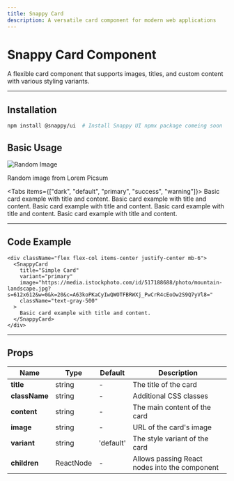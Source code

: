 ```yaml
---
title: Snappy Card
description: A versatile card component for modern web applications
---
```



# Snappy Card Component

A flexible card component that supports images, titles, and custom content with various styling variants.

---


## Installation

```bash
npm install @snappy/ui  # Install Snappy UI npmx package comeing soon

```

## Basic Usage

<div className="flex flex-col items-center justify-center mb-6 border-1 border-zinc-800 rounded-lg py-5">
  <SnappyCard
    title="Image Card"
    variant="dark"
  >
    <img src="https://picsum.photos/300/200" alt="Random Image" className="rounded-lg"/>
    <p>Random image from Lorem Picsum</p>
  </SnappyCard>

</div>

<Tabs items={["dark", "default", "primary", "success", "warning"]}>
  <Tab value="dark">
    <SnappyCard title="Default Card" variant="dark" className="text-gray-500">
      Basic card example with title and content.
    </SnappyCard>
  </Tab>
  <Tab value="default">
    <SnappyCard title="Default Card" variant="default" className="text-gray-500">
      Basic card example with title and content.
    </SnappyCard>
  </Tab>
  <Tab value="primary">
    <SnappyCard title="Primary Card" variant="primary" className="text-gray-500">
      Basic card example with title and content.
    </SnappyCard>
  </Tab>
  <Tab value="success">
    <SnappyCard title="Success Card" variant="success" className="text-gray-500">
      Basic card example with title and content.
    </SnappyCard>
  </Tab>
  <Tab value="warning">
    <SnappyCard title="Warning Card" variant="warning" className="text-gray-500">
      Basic card example with title and content.
    </SnappyCard>
  </Tab>
</Tabs>

---

## Code Example

```tsx
<div className="flex flex-col items-center justify-center mb-6">
  <SnappyCard
    title="Simple Card"
    variant="primary"
    image="https://media.istockphoto.com/id/517188688/photo/mountain-landscape.jpg?s=612x612&w=0&k=20&c=A63koPKaCyIwQWOTFBRWXj_PwCrR4cEoOw2S9Q7yVl8="
    className="text-gray-500"
  >
    Basic card example with title and content.
  </SnappyCard>
</div>
```


---

## Props

| <b>Name</b>        | <b>Type</b>         | <b>Default</b>   | <b>Description</b>                              |
|------------|-------------|-----------|------------------------------------------|
| **title**  | string      | -         | The title of the card                   |
| **className** | string    | -         | Additional CSS classes                  |
| **content** | string     | -         | The main content of the card            |
| **image**  | string      | -         | URL of the card's image                 |
| **variant** | string     | 'default' | The style variant of the card           |
| **children** | ReactNode | -         | Allows passing React nodes into the component |

